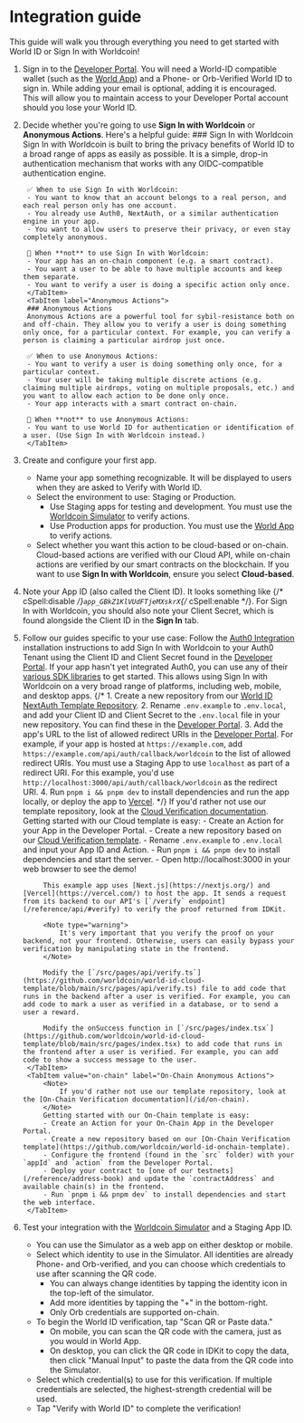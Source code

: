 # Integration guide

This guide will walk you through everything you need to get started with World ID or Sign In with Worldcoin!

1. Sign in to the [Developer Portal](https://developer.worldcoin.org). You will need a World-ID compatible wallet (such as the [World App](https://worldcoin.org/download)) and a Phone- or Orb-Verified World ID to sign in.
    <Note>While adding your email is optional, adding it is encouraged. This will allow you to maintain access to your Developer Portal account should you lose your World ID.</Note>

2. Decide whether you're going to use **Sign In with Worldcoin** or **Anonymous Actions**. Here's a helpful guide:
    <Tabs> 
        <TabItem label="Sign In with Worldcoin">
        ### Sign In with Worldcoin
        Sign In with Worldcoin is built to bring the privacy benefits of World ID to a broad range of apps as easily as possible. It is a simple, drop-in authentication mechanism that works with any OIDC-compatible authentication engine.
        
        ✅ When to use Sign In with Worldcoin:
        - You want to know that an account belongs to a real person, and each real person only has one account.
        - You already use Auth0, NextAuth, or a similar authentication engine in your app.
        - You want to allow users to preserve their privacy, or even stay completely anonymous.
        
        🚫 When **not** to use Sign In with Worldcoin:
        - Your app has an on-chain component (e.g. a smart contract).
        - You want a user to be able to have multiple accounts and keep them separate.
        - You want to verify a user is doing a specific action only once.
        </TabItem>
        <TabItem label="Anonymous Actions">
        ### Anonymous Actions
        Anonymous Actions are a powerful tool for sybil-resistance both on and off-chain. They allow you to verify a user is doing something only once, for a particular context. For example, you can verify a person is claiming a particular airdrop just once.
        
        ✅ When to use Anonymous Actions:
        - You want to verify a user is doing something only once, for a particular context.
        - Your user will be taking multiple discrete actions (e.g. claiming multiple airdrops, voting on multiple proposals, etc.) and you want to allow each action to be done only once.
        - Your app interacts with a smart contract on-chain.
        
        🚫 When **not** to use Anonymous Actions:
        - You want to use World ID for authentication or identification of a user. (Use Sign In with Worldcoin instead.)
        </TabItem>
    </Tabs>

3. Create and configure your first app.

	-	Name your app something recognizable. It will be displayed to users when they are asked to Verify with World ID.
	-   Select the environment to use: Staging or Production.
		- Use Staging apps for testing and development. You must use the [Worldcoin Simulator](https://simulator.worldcoin.org) to verify actions.
		- Use Production apps for production. You must use the [World App](https://worldcoin.org/download) to verify actions.
	-   Select whether you want this action to be cloud-based or on-chain. Cloud-based actions are verified with our Cloud API, while on-chain actions are verified by our smart contracts on the blockchain.
        <Note>
            If you want to use **Sign In with Worldcoin**, ensure you select **Cloud-based**.
        </Note>

4. Note your App ID (also called the Client ID). It looks something like {/* cSpell:disable */}`app_GBkZ1KlVUdFTjeMXskrX`{/* cSpell:enable */}. For Sign In with Worldcoin, you should also note your Client Secret, which is found alongside the Client ID in the **Sign In** tab.

5. Follow our guides specific to your use case:
    <Tabs>
        <TabItem label="Sign In with Worldcoin">
            Follow the [Auth0 Integration](https://worldcoin.org/auth0) installation instructions to add Sign In with Worldcoin to your Auth0 Tenant using the Client ID and Client Secret found in the [Developer Portal](https://developer.worldcoin.org).
            <Note>
                If your app hasn't yet integrated Auth0, you can use any of their [various SDK libraries](https://auth0.com/docs/libraries) to get started. This allows using Sign In with Worldcoin on a very broad range of platforms, including web, mobile, and desktop apps.
            </Note>
        </TabItem>
        {/* <TabItem label="NextAuth Template">
            1. Create a new repository from our [World ID NextAuth Template Repository](https://github.com/worldcoin/world-id-nextauth-template).
            2. Rename `.env.example` to `.env.local`, and add your Client ID and Client Secret to the `.env.local` file in your new repository. You can find these in the [Developer Portal](https://developer.worldcoin.org).
            3. Add the app's URL to the list of allowed redirect URIs in the [Developer Portal](https://developer.worldcoin.org). For example, if your app is hosted at `https://example.com`, add `https://example.com/api/auth/callback/worldcoin` to the list of allowed redirect URIs.
            <Note>
                You must use a Staging App to use `localhost` as part of a redirect URI. For this example, you'd use `http://localhost:3000/api/auth/callback/worldcoin` as the redirect URI.
            </Note>
            4. Run `pnpm i && pnpm dev` to install dependencies and run the app locally, or deploy the app to [Vercel](https://vercel.com).
        </TabItem> */}
        <TabItem value="cloud" label="Cloud Anonymous Actions">
            <Note>
                If you'd rather not use our template repository, look at the [Cloud Verification documentation](/id/cloud).
            </Note>
            Getting started with our Cloud template is easy:
            - Create an Action for your App in the Developer Portal.
            - Create a new repository based on our [Cloud Verification template](https://github.com/worldcoin/world-id-cloud-template).
            - Rename `.env.example` to `.env.local` and input your App ID and Action.
            - Run `pnpm i && pnpm dev` to install dependencies and start the server.
            - Open http://localhost:3000 in your web browser to see the demo!

            This example app uses [Next.js](https://nextjs.org/) and [Vercel](https://vercel.com/) to host the app. It sends a request from its backend to our API's [`/verify` endpoint](/reference/api/#verify) to verify the proof returned from IDKit.

            <Note type="warning">
                It's very important that you verify the proof on your backend, not your frontend. Otherwise, users can easily bypass your verification by manipulating state in the frontend.
            </Note>
            
            Modify the [`/src/pages/api/verify.ts`](https://github.com/worldcoin/world-id-cloud-template/blob/main/src/pages/api/verify.ts) file to add code that runs in the backend after a user is verified. For example, you can add code to mark a user as verified in a database, or to send a user a reward.

            Modify the onSuccess function in [`/src/pages/index.tsx`](https://github.com/worldcoin/world-id-cloud-template/blob/main/src/pages/index.tsx) to add code that runs in the frontend after a user is verified. For example, you can add code to show a success message to the user.
        </TabItem>
        <TabItem value="on-chain" label="On-Chain Anonymous Actions">
            <Note>
                If you'd rather not use our template repository, look at the [On-Chain Verification documentation](/id/on-chain).
            </Note>
            Getting started with our On-Chain template is easy:
            - Create an Action for your On-Chain App in the Developer Portal.
            - Create a new repository based on our [On-Chain Verification template](https://github.com/worldcoin/world-id-onchain-template).
            - Configure the frontend (found in the `src` folder) with your `appId` and `action` from the Developer Portal.
            - Deploy your contract to [one of our testnets](/reference/address-book) and update the `contractAddress` and available chain(s) in the frontend.
            - Run `pnpm i && pnpm dev` to install dependencies and start the web interface.
        </TabItem>
    </Tabs>

6. Test your integration with the [Worldcoin Simulator](https://simulator.worldcoin.org) and a Staging App ID.

    - You can use the Simulator as a web app on either desktop or mobile.
    - Select which identity to use in the Simulator. All identities are already Phone- and Orb-verified, and you can choose which credentials to use after scanning the QR code.
        - You can always change identities by tapping the identity icon in the top-left of the simulator.
        - Add more identities by tapping the "+" in the bottom-right.
        - Only Orb credentials are supported on-chain.
    - To begin the World ID verification, tap "Scan QR or Paste data."
        - On mobile, you can scan the QR code with the camera, just as you would in World App.
        - On desktop, you can click the QR code in IDKit to copy the data, then click "Manual Input" to paste the data from the QR code into the Simulator.
    - Select which credential(s) to use for this verification. If multiple credentials are selected, the highest-strength credential will be used.
    - Tap "Verify with World ID" to complete the verification!